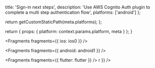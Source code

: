                   
  title: 'Sign-in next steps',
  description: 'Use AWS Cognito Auth plugin to complete a multi step authentication flow',
  platforms: ['android']
};

  return getCustomStaticPath(meta.platforms);
};

  return {
    props: {
      platform: context.params.platform,
      meta
    }
  };
}
          



<Fragments fragments={{ ios: ios0 }} />


<Fragments fragments={{ android: android1 }} />


<Fragments fragments={{ flutter: flutter }} />
r }} />
